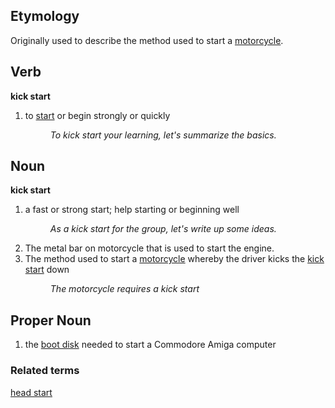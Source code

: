 ==Etymology==
Originally used to describe the method used to start a [[motorcycle]].

==Verb==
'''kick start'''
# to [[start]] or begin strongly or quickly
#: ''To kick start your learning, let's summarize the basics.''

==Noun==
'''kick start'''
# a fast or strong start; help starting or beginning well
#: ''As a kick start for the group, let's write up some ideas.''
# The metal bar on motorcycle that is used to start the engine.
# The method used to start a [[motorcycle]] whereby the driver kicks the [[kick start]] down
#: ''The motorcycle requires a kick start''

==Proper Noun==
# the [[boot disk]] needed to start a Commodore Amiga computer

===Related terms===
[[head start]]